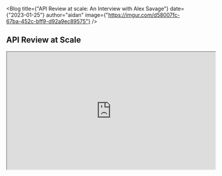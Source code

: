


<Blog title={"API Review at scale: An Interview with Alex Savage"} date={"2023-01-25"} author="aidan" image={"https://imgur.com/d58007fc-67ba-452c-bff9-d92a9ec89575"}  />


## API Review at Scale

<div className="mb-5">
<iframe
width="560"
height="315"
src="https://www.youtube.com/embed/o6B551iSb-Y"
title="YouTube video player"
allow="accelerometer; autoplay; clipboard-write; encrypted-media; gyroscope; picture-in-picture"
allowFullScreen
/>
</div>


> Alex Savage talks about the human side of APIs and how to start API reviews in large organizations with 100s of teams. He shares tips and some hard-won lessons about getting developers excited to build great APIs, and what it takes to support developers across a large organization and help them build high-quality, consistent APIs that their consumers love using.

### Key Takeaways

- Focus API Reviews on the value the API provides to consumers. The role of linters and review tooling is to empower developers to get the basic standards right without needing API reviewers to tell them to do this.
- Don't build your "API Review" process as policing function. Build the stadiums, and cheer from the stands. Keep teams safe and give them guidance and resources they need to succeed.
- How you give feedback is more important than the actual feedback. Recognize that the people are on the other side of the review are trying to learn and do a good job.
- Don't be the "experts". Make the best practices and your team's insights accessible to everyone. The goal is for teams to become more autonomous.

### Resources Alex mentioned

- [Alex Savage on LinkedIn](https://www.linkedin.com/in/alexandersavage)
- Linters [Spectral](https://stoplight.io/open-source/spectral) and [Optic CI](/docs/diff-openapi)
- [Your API is a hall of shame video](https://www.youtube.com/watch?v=nSKp2StlS6s) use it well :)
- [API Days](https://www.apidays.global/)
- [APIs you won't hate Slack channel](https://apisyouwonthate.com/community)
